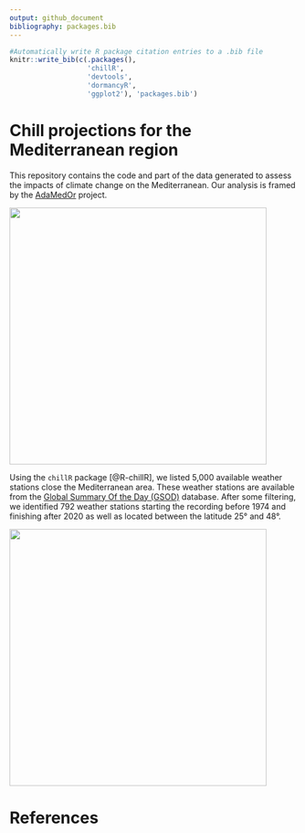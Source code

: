 ```yaml
---
output: github_document
bibliography: packages.bib
---
```


```r
#Automatically write R package citation entries to a .bib file
knitr::write_bib(c(.packages(), 
                   'chillR',
                   'devtools',
                   'dormancyR',
                   'ggplot2'), 'packages.bib')
```

# Chill projections for the Mediterranean region

This repository contains the code and part of the data generated to assess the impacts of climate change on the Mediterranean. Our analysis is framed by the [AdaMedOr](https://twitter.com/AdaMedOr1) project.

<a><img src='figures/mediterranean.png' align="center" height="450" /></a>

Using the `chillR` package [@R-chillR], we listed 5,000 available weather stations close the Mediterranean area. These weather stations are available from the [Global Summary Of the Day (GSOD)](https://data.noaa.gov/dataset/dataset/global-surface-summary-of-the-day-gsod) database. After some filtering, we identified 792 weather stations starting the recording before 1974 and finishing after 2020 as well as located between the latitude 25° and 48°.

<a><img src='figures/available_WS_filtered_latitude_v2.png' align="center" height="450" /></a>

# References